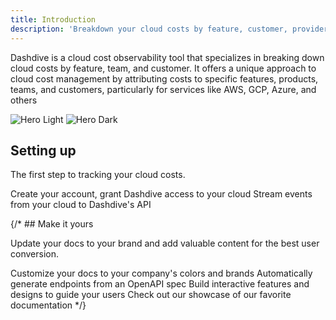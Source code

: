```yaml
---
title: Introduction
description: 'Breakdown your cloud costs by feature, customer, provider, etc...'
---
```


Dashdive is a cloud cost observability tool that specializes in breaking down cloud costs by feature, team, and customer. It offers a unique approach to cloud cost management by attributing costs to specific features, products, teams, and customers, particularly for services like AWS, GCP, Azure, and others

<img
  className="block dark:hidden w-full p-4"
  src="/logo/logo-light.png"
  alt="Hero Light"
/>
<img
  className="hidden dark:block w-full p-4"
  src="/logo/logo.svg"
  alt="Hero Dark"
/>

## Setting up

The first step to tracking your cloud costs.

<CardGroup cols={2}>
  <Card
    title="Setup your account"
    icon="pen-to-square"
    href="/quickstart"
  >
    Create your account, grant Dashdive access to your cloud
  </Card>
  <Card
    title="Configure your events"
    icon="hammer"
    href="/events"
  >
    Stream events from your cloud to Dashdive's API 
  </Card>
</CardGroup>

{/* ## Make it yours

Update your docs to your brand and add valuable content for the best user conversion.

<CardGroup cols={2}>
  <Card
    title="Customize Style"
    icon="palette"
    href="https://mintlify.com/docs/settings/global"
  >
    Customize your docs to your company's colors and brands
  </Card>
  <Card
    title="Reference APIs"
    icon="code"
    href="https://mintlify.com/docs/api-playground/openapi"
  >
    Automatically generate endpoints from an OpenAPI spec
  </Card>
  <Card
    title="Add Components"
    icon="screwdriver-wrench"
    href="https://mintlify.com/docs/components/accordion"
  >
    Build interactive features and designs to guide your users
  </Card>
  <Card
    title="Get Inspiration"
    icon="stars"
    href="https://mintlify.com/showcase"
  >
    Check out our showcase of our favorite documentation
  </Card>
</CardGroup> */}
